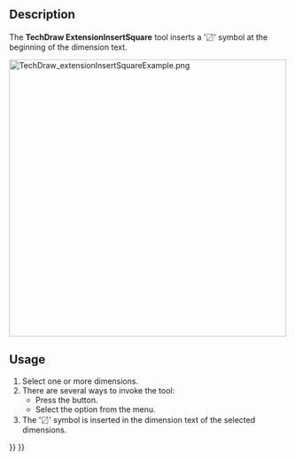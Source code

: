 <languages/>

{{Docnav
|[[TechDraw_ExtensionInsertDiameter|ExtensionInsertDiameter]]
|[[TechDraw_ExtensionInsertRepetition|ExtensionInsertRepetition]]
|[[TechDraw_Workbench|TechDraw]]
|IconL=TechDraw_ExtensionInsertDiameter.svg
|IconR=TechDraw_ExtensionInsertRepetition.svg
|IconC=Workbench_TechDraw.svg
}}

{{GuiCommand
|Name=TechDraw ExtensionInsertSquare
|MenuLocation=TechDraw → Extensions: Dimensions → Insert '〼' Prefix
|Workbenches=[[TechDraw_Workbench|TechDraw]]
|Shortcut=
|Version=0.20
|SeeAlso=[[TechDraw_ExtensionInsertDiameter|TechDraw ExtensionInsertDiameter]], [[TechDraw_ExtensionInsertRepetition|TechDraw ExtensionInsertRepetition]]
}}

==Description==

The '''TechDraw ExtensionInsertSquare''' tool inserts a '〼' symbol at the beginning of the dimension text.

[[Image:TechDraw_extensionInsertSquareExample.png|500px]]
{{Caption|On the right a dimension with the inserted symbol}}

==Usage==

# Select one or more dimensions.
# There are several ways to invoke the tool:
#* Press the {{Button|[[Image:TechDraw_ExtensionInsertSquare.svg|16px]] [[TechDraw_ExtensionInsertSquare|Insert '〼' Prefix]]}} button.
#* Select the {{MenuCommand|TechDraw → Extensions: Dimensions → [[Image:TechDraw_ExtensionInsertSquare.svg|16px]] Insert '〼' Prefix}} option from the menu.
# The '〼' symbol is inserted in the dimension text of the selected dimensions.


{{Docnav
|[[TechDraw_ExtensionInsertDiameter|ExtensionInsertDiameter]]
|[[TechDraw_ExtensionInsertRepetition|ExtensionInsertRepetition]]
|[[TechDraw_Workbench|TechDraw]]
|IconL=TechDraw_ExtensionInsertDiameter.svg
|IconR=TechDraw_ExtensionInsertRepetition.svg
|IconC=Workbench_TechDraw.svg
}}

{{TechDraw_Tools_navi{{#translation:}}}}
{{Userdocnavi{{#translation:}}}}